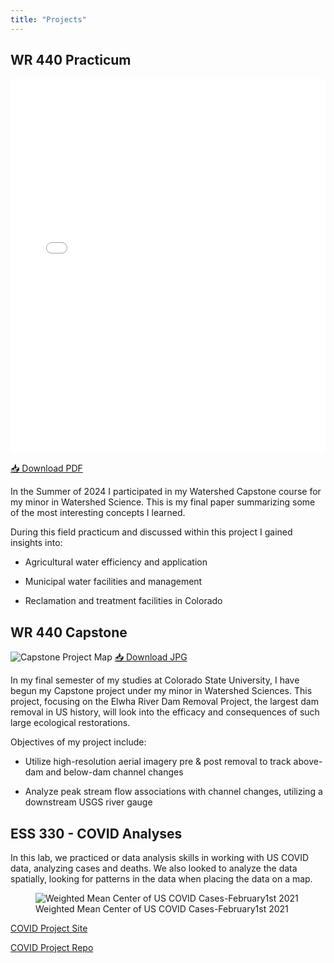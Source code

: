 ```yaml
---
title: "Projects"
---
```


## WR 440 Practicum

<embed src="Media/McLaughlinC_WR486_FinalPaper.pdf" type="application/pdf" width="100%" height="600px">

[📥 Download PDF](Media/McLaughlinC_WR486_FinalPaper.pdf){.btn .btn-primary}

In the Summer of 2024 I participated in my Watershed Capstone course for my minor in Watershed Science. This is my final paper summarizing some of the most interesting concepts I learned.

During this field practicum and discussed within this project I gained insights into:

-   Agricultural water efficiency and application

-   Municipal water facilities and management

-   Reclamation and treatment facilities in Colorado

## WR 440 Capstone

<img src="Media/WR440Capstone_ProjectMap.jpg" alt="Capstone Project Map" style="max-width: 100%; height: auto;"/> <a href="Media/WR440Capstone_ProjectMap.jpg" download class="btn btn-primary">📥 Download JPG</a>

In my final semester of my studies at Colorado State University, I have begun my Capstone project under my minor in Watershed Sciences. This project, focusing on the Elwha River Dam Removal Project, the largest dam removal in US history, will look into the efficacy and consequences of such large ecological restorations.

Objectives of my project include:

-   Utilize high-resolution aerial imagery pre & post removal to track above-dam and below-dam channel changes

-   Analyze peak stream flow associations with channel changes, utilizing a downstream USGS river gauge

## ESS 330 - COVID Analyses

In this lab, we practiced or data analysis skills in working with US COVID data, analyzing cases and deaths. We also looked to analyze the data spatially, looking for patterns in the data when placing the data on a map.

![Weighted Mean Center of US COVID Cases-February1st 2021](images/unnamed-chunk-10-1.png)

[COVID Project Site](https://camgit12.github.io/ESS330_Lab3/)

[COVID Project Repo](https://github.com/CamGit12/ESS330_Lab3)
